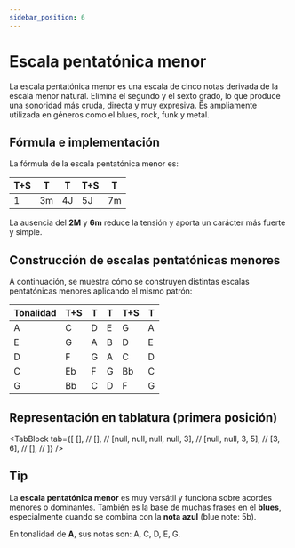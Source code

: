 ```yaml
---
sidebar_position: 6
---
```


# Escala pentatónica menor

La escala pentatónica menor es una escala de cinco notas derivada de la escala menor natural. Elimina el segundo y el sexto grado, lo que produce una sonoridad más cruda, directa y muy expresiva. Es ampliamente utilizada en géneros como el blues, rock, funk y metal.

## Fórmula e implementación

La fórmula de la escala pentatónica menor es:

| T+S | T   | T   | T+S | T   |
| --- | --- | --- | --- | --- |
| 1   | 3m  | 4J  | 5J  | 7m  |

La ausencia del **2M** y **6m** reduce la tensión y aporta un carácter más fuerte y simple.

## Construcción de escalas pentatónicas menores

A continuación, se muestra cómo se construyen distintas escalas pentatónicas menores aplicando el mismo patrón:

| Tonalidad | T+S | T   | T   | T+S | T   |
| --------- | --- | --- | --- | --- | --- |
| A         | C   | D   | E   | G   | A   |
| E         | G   | A   | B   | D   | E   |
| D         | F   | G   | A   | C   | D   |
| C         | Eb  | F   | G   | Bb  | C   |
| G         | Bb  | C   | D   | F   | G   |

## Representación en tablatura (primera posición)

<TabBlock
  tab={[
    [], //
    [], //
    [null, null, null, null, 3], //
    [null, null, 3, 5], //
    [3, 6], //
    [], //
  ]}
/>

## Tip

La **escala pentatónica menor** es muy versátil y funciona sobre acordes menores o dominantes. También es la base de muchas frases en el **blues**, especialmente cuando se combina con la **nota azul** (blue note: 5b).

En tonalidad de **A**, sus notas son: A, C, D, E, G.

<DonateButton />
<Comments />

